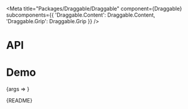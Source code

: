 
<Meta
  title="Packages/Draggable/Draggable"
  component={Draggable}
  subcomponents={{
    'Draggable.Content': Draggable.Content,
    'Draggable.Grip': Draggable.Grip
  }}
/>

# API

<ArgsTable />

# Demo

<Canvas>
  <Story
    name="Draggable"
    args={{ hasGrip: true, children: 'Content' }}
    argTypes={{
      children: { name: 'Draggable.Content', table: { category: 'Story' } },
      hasGrip: { name: 'Draggable.Grip', table: { category: 'Story' } },
      tag: { control: { type: 'text' } }
    }}
    parameters={{
      design: {
        allowFullscreen: true,
        type: 'figma',
        url: 'https://www.figma.com/file/6g87L4FdKZTA3knt3Rsfdx/Garden?node-id=14015-52473'
      }
    }}
  >
    {args => <DraggableStory {...args} />}
  </Story>
</Canvas>

<Markdown>{README}</Markdown>
